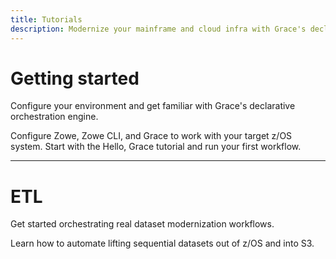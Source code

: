 ```yaml
---
title: Tutorials
description: Modernize your mainframe and cloud infra with Grace's declarative orchestration engine.
---
```


# Getting started

Configure your environment and get familiar with Grace's declarative orchestration engine.

<Cards>
  <Card href="/docs/configuration" title="Configuration">
    Configure Zowe, Zowe CLI, and Grace to work with your target z/OS system.
  </Card>
  <Card href="/docs/tutorials/hello-grace" title="Hello, Grace">
    Start with the Hello, Grace tutorial and run your first workflow.
  </Card>
</Cards>

---

# ETL

Get started orchestrating real dataset modernization workflows.

<Cards>
  <Card href="/docs/tutorials/seq-to-s3" title="Sequential Dataset → AWS S3">
    Learn how to automate lifting sequential datasets out of z/OS and into S3.
  </Card>
</Cards>
